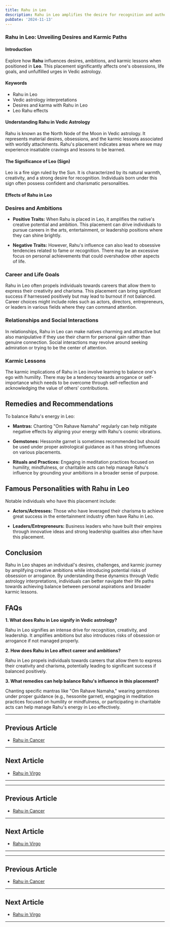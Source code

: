 ```yaml
---
title: Rahu in Leo
description: Rahu in Leo amplifies the desire for recognition and authority. Individuals are charismatic, ambitious, and seek leadership roles, but must guard against arrogance and egoism.
pubDate: '2024-11-13'
---
```


### Rahu in Leo: Unveiling Desires and Karmic Paths

#### Introduction

Explore how **Rahu** influences desires, ambitions, and karmic lessons when positioned in **Leo**. This placement significantly affects one's obsessions, life goals, and unfulfilled urges in Vedic astrology.

#### Keywords

- Rahu in Leo
- Vedic astrology interpretations
- Desires and karma with Rahu in Leo
- Leo Rahu effects

#### Understanding Rahu in Vedic Astrology

Rahu is known as the North Node of the Moon in Vedic astrology. It represents material desires, obsessions, and the karmic lessons associated with worldly attachments. Rahu's placement indicates areas where we may experience insatiable cravings and lessons to be learned.

#### The Significance of Leo (Sign)

Leo is a fire sign ruled by the Sun. It is characterized by its natural warmth, creativity, and a strong desire for recognition. Individuals born under this sign often possess confident and charismatic personalities.

#### Effects of Rahu in Leo

### Desires and Ambitions

- **Positive Traits:** When Rahu is placed in Leo, it amplifies the native's creative potential and ambition. This placement can drive individuals to pursue careers in the arts, entertainment, or leadership positions where they can shine brightly.
  
- **Negative Traits:** However, Rahu's influence can also lead to obsessive tendencies related to fame or recognition. There may be an excessive focus on personal achievements that could overshadow other aspects of life.

### Career and Life Goals

Rahu in Leo often propels individuals towards careers that allow them to express their creativity and charisma. This placement can bring significant success if harnessed positively but may lead to burnout if not balanced. Career choices might include roles such as actors, directors, entrepreneurs, or leaders in various fields where they can command attention.

### Relationships and Social Interactions

In relationships, Rahu in Leo can make natives charming and attractive but also manipulative if they use their charm for personal gain rather than genuine connection. Social interactions may revolve around seeking admiration or trying to be the center of attention.

### Karmic Lessons

The karmic implications of Rahu in Leo involve learning to balance one's ego with humility. There may be a tendency towards arrogance or self-importance which needs to be overcome through self-reflection and acknowledging the value of others' contributions.

## Remedies and Recommendations

To balance Rahu's energy in Leo:

- **Mantras:** Chanting "Om Rahave Namaha" regularly can help mitigate negative effects by aligning your energy with Rahu's cosmic vibrations.
  
- **Gemstones:** Hessonite garnet is sometimes recommended but should be used under proper astrological guidance as it has strong influences on various placements.
  
- **Rituals and Practices:** Engaging in meditation practices focused on humility, mindfulness, or charitable acts can help manage Rahu's influence by grounding your ambitions in a broader sense of purpose.

## Famous Personalities with Rahu in Leo

Notable individuals who have this placement include:

- **Actors/Actresses:** Those who have leveraged their charisma to achieve great success in the entertainment industry often have Rahu in Leo.
  
- **Leaders/Entrepreneurs:** Business leaders who have built their empires through innovative ideas and strong leadership qualities also often have this placement.

## Conclusion

Rahu in Leo shapes an individual's desires, challenges, and karmic journey by amplifying creative ambitions while introducing potential risks of obsession or arrogance. By understanding these dynamics through Vedic astrology interpretations, individuals can better navigate their life paths towards achieving balance between personal aspirations and broader karmic lessons.

## FAQs

**1. What does Rahu in Leo signify in Vedic astrology?**

Rahu in Leo signifies an intense drive for recognition, creativity, and leadership. It amplifies ambitions but also introduces risks of obsession or arrogance if not managed properly.

**2. How does Rahu in Leo affect career and ambitions?**

Rahu in Leo propels individuals towards careers that allow them to express their creativity and charisma, potentially leading to significant success if balanced positively.

**3. What remedies can help balance Rahu's influence in this placement?**

Chanting specific mantras like "Om Rahave Namaha," wearing gemstones under proper guidance (e.g., hessonite garnet), engaging in meditation practices focused on humility or mindfulness, or participating in charitable acts can help manage Rahu's energy in Leo effectively.

---

## Previous Article
- [Rahu in Cancer](/blogs-md/0808_Rahu_in_Rashi/080804_Rahu_in_Cancer.mdx)

---

## Next Article
- [Rahu in Virgo](/blogs-md/0808_Rahu_in_Rashi/080806_Rahu_in_Virgo.mdx)

---
---

## Previous Article
- [Rahu in Cancer](080804_Rahu_in_Cancer.mdx)

---

## Next Article
- [Rahu in Virgo](080806_Rahu_in_Virgo.mdx)

---
---

## Previous Article
- [Rahu in Cancer](080804_Rahu_in_Cancer.mdx)

---

## Next Article
- [Rahu in Virgo](080806_Rahu_in_Virgo.mdx)

---
